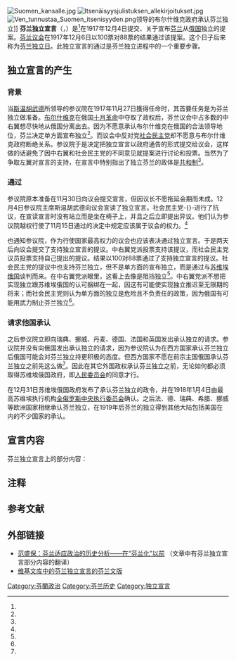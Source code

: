 [[File:Suomen_kansalle.jpg|thumb]]
[[File:Itsenäisyysjulistuksen_allekirjoitukset.jpg|thumb]]
[[File:Ven_tunnustaa_Suomen_itsenisyyden.png|thumb]]领导的布尔什维克政府承认芬兰独立]]
'''芬兰独立宣言'''（{{lang-fi|Suomen itsenäisyysjulistus}}，{{lang-sv|Finlands självständighetsförklaring}}）是{{link-en|芬兰参议院|Senate of Finland}}<ref group="注" name ="注1"/>在1917年12月4日提交、关于宣布[[芬兰|芬兰]]从[[俄国|俄国]]独立的提案。[[芬兰议会|芬兰议会]]在1917年12月6日以100票对88票的结果通过该提案。这个日子后来称为[[芬兰独立日|芬兰独立日]]。此独立宣言的通过是芬兰独立进程中的一个重要步骤。

== 独立宣言的产生 ==
=== 背景 ===
当[[佩尔·埃温德·斯温胡武德|斯温胡武德]]所领导的参议院在1917年11月27日獲得任命时，其首要任务是为芬兰独立做准备。[[布尔什维克|布尔什维克]]在俄国[[十月革命|十月革命]]中夺取了政权后，芬兰议会中占多数的中右翼想尽快地从俄国分离出去。因为不愿意承认布尔什维克在俄国的合法领导地位，芬兰决定单方面宣布独立<ref name="Jussila"/>。而议会中反对党[[芬兰社会民主党|社会民主党]]却不愿意与布尔什维克政府断绝关系。参议院于是决定把独立宣言以政府通告的形式提交给议会，这样做的话避免了因中右翼和社会民主党的不同意见就提案进行讨论和投票。当然为了争取左翼对宣言的支持，在宣言中特别指出了独立芬兰的政体是[[共和制|共和制]]<ref name="Manninen"/>。

=== 通过 ===
参议院原本准备在11月30日向议会提交宣言，但因议长不愿拖延会期而未成。12月4日参议院主席斯温胡武德向议会宣读了独立宣言。社会民主党-{}-进行了抗议，在宣读宣言时没有站立而是坐在椅子上，并且之后立即提出异议。他们认为参议院越权行使了11月15日通过的决定中规定应该属于议会的权力。<ref name="Vares"/>

{{Link-en|駐芬蘭外交機構列表|List of diplomatic missions in Finland|外国駐芬领事}}也通知参议院，作为行使国家最高权力的议会也应该表决通过独立宣言。于是两天后向议会提交了支持独立宣言的提议。中右翼党派投票支持该提议，而社会民主党议员投票支持自己提出的提议。结果以100对88票通过了支持独立宣言的提议。社会民主党的提议中也支持芬兰独立，但不是单方面的宣布独立，而是通过与[[苏维埃俄国|苏维埃俄国]]谈判而来。在中右翼党派眼里，这看上去像是阻挡独立<ref name="Vares"/>。中右翼党派不想把实现独立跟苏维埃俄国的认可捆绑在一起，因这有可能使实现独立推迟至无限期的将来；而社会民主党则认为单方面的独立是危险且不负责任的政策，因为俄国有可能用武力制止芬兰独立<ref name="Manninen"/>。

=== 请求他国承认 ===
之后参议院立即向瑞典、挪威、丹麦、德国、法国和英国发出承认独立的请求。参议院并没有向俄国发出承认独立的请求，因为参议院认为在西方国家承认芬兰独立后俄国可能会对芬兰独立持更积极的态度。但西方国家不愿在前宗主国俄国承认芬兰独立之前先这么做<ref name="Kuusinen"/>。因此在其它外国政权承认芬兰独立之前，无论如何都必须取得苏维埃俄国政府，即[[俄罗斯苏维埃联邦社会主义共和国人民委员会|人民委员会]]的同意才行。

在12月31日苏维埃俄国政府发布了承认芬兰独立的政令，并在1918年1月4日由最高苏维埃执行机构[[全俄罗斯中央执行委员会|全俄罗斯中央执行委员会]]确认。之后法、德、瑞典、希腊、挪威等欧洲国家相继承认芬兰独立，在1919年后芬兰的独立得到其他大陆包括美国在内的不少国家的承认。

== 宣言内容 ==
芬兰独立宣言上的部分内容：
{{Cquote|在上个月十一月十五日，根据国家政体法第38条的规定，芬兰议会宣示拥有国家最高权力，并设立了中央政府，责令其把芬兰国家独立的实现和保障作为最重要的任务。由此芬兰人民把命运掌握在自己的手中，当今情势不仅授权，而且责令芬兰人民这么做。芬兰人民深深地感到，除了作为真正的自由民族之外，她无法实现其民族和普世人类的使命。百年的自由渴望现在必须实现；芬兰人民必须作为独立的民族跨入其他世界民族之列。|芬兰独立宣言}}

{{Cquote|在推翻沙皇政权后，俄罗斯人民曾多次宣告她将授予芬兰人民基于其百年文明发展来掌握自己命运的权力。另外，在战争中所有恐怖之上回荡着一种声音，即当今世界大战中最重要的目标之一就是，不能将任何一个民族在违反其意志下强迫依附于另一民族之下。芬兰人民相信，自由的俄罗斯人民和其成立的国民会议不愿阻挡芬兰加入自由和独立民族之列的愿望。同时芬兰人民也斗胆希望世界上其他民族承认，作为独立自由民族的芬兰人民才能最好地推动实现其任务，为达到此目标她希望应得世界文明民族之中独立的地位。|芬兰独立宣言}}

== 注释 ==
{{Portal|芬兰}}
{{Reflist|group="注"|30em|refs=
<ref group="注" name ="注1">虽然名为参议院，但並非立法机构，而是在1816至1917年间芬兰大公国和1917至1918年间独立的芬兰共和国行使内阁和最高法院功能的机构。</ref>
}}

== 参考文献 ==
{{Reflist|30em|refs=
<ref name="Jussila">{{Cite book | author = Jussila, Osmo & Hentilä, Seppo & Nevakivi, Jukka | title = Suomen poliittinen historia 1809–2006 | location = Helsinki | publisher = WSOY | date = 2006年 | pages = 100-101 | ISBN =  | accessdate = 2016-12-11 | language = fi }}</ref>

<ref name="Vares">{{Cite book | author = Vares, Vesa | title = Demokratian haasteet 1907–1919 | location = Helsinki | publisher = Edita | date = 2006年 | pages = 84-86 | ISBN = 951-37-4543-0 | accessdate = 2016-12-11 | language = fi | quote = 章节的作者为：Vares, Vesa & Uola, Mikko & Majander Mikko，章节的题目为：Kansanvalta koetuksella。 }}</ref>

<ref name="Manninen">{{Cite book | author = Manninen, Ohto (主编) | title = Itsenäistymisen vuodet 1917–1920. osa I: Irti Venäjästä | location = Helsinki | publisher = Valtionarkisto | date = 1992年 | pages = 224-227 | accessdate = 2016-12-11 | language = fi }}</ref>

<ref name="Kuusinen">{{cite web | url = http://www15.uta.fi/yky/arkisto/suomi80/art6.htm | title = Itsenäisyyden tunnustaminen | author = Kuusinen, Janne | language = fi | publisher = uta.fi | accessdate = 2016-12-11 | archive-date = 2020-11-12 | archive-url = https://web.archive.org/web/20201112034836/https://www15.uta.fi//yky/arkisto/suomi80/art6.htm | dead-url = yes }}</ref>
}}

== 外部链接 ==
* [http://www.tisanet.org/quarterly/5-4-3.pdf 范盛保：芬兰适应政治的历史分析——在“芬兰化”以前] {{Wayback|url=http://www.tisanet.org/quarterly/5-4-3.pdf |date=20140513055818 }} （文章中有芬兰独立宣言部分内容的翻译）
* [https://fi.wikisource.org/wiki/Itsen%C3%A4isyysjulistus 维基文库中的芬兰独立宣言的芬兰文版] {{Wayback|url=https://fi.wikisource.org/wiki/Itsen%C3%A4isyysjulistus |date=20161127152457 }} {{fi}}

[[Category:芬蘭政治|Category:芬蘭政治]]
[[Category:芬兰历史|Category:芬兰历史]]
[[Category:独立宣言|Category:独立宣言]]